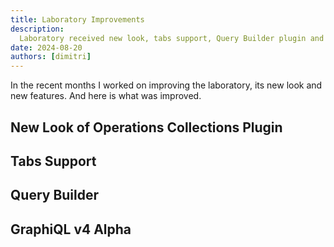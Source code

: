 ```yaml
---
title: Laboratory Improvements
description:
  Laboratory received new look, tabs support, Query Builder plugin and uses GraphiQL v4 alpha.
date: 2024-08-20
authors: [dimitri]
---
```


In the recent months I worked on improving the laboratory, its new look and new features. And here
is what was improved.

## New Look of Operations Collections Plugin

## Tabs Support

## Query Builder

## GraphiQL v4 Alpha
